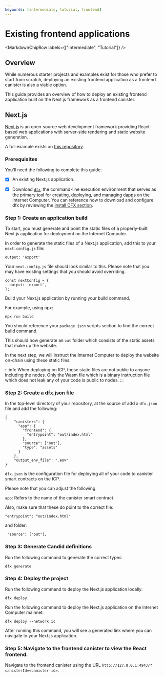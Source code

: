 ```yaml
---
keywords: [intermediate, tutorial, frontend]
---
```



# Existing frontend applications

<MarkdownChipRow labels={["Intermediate", "Tutorial"]} />

## Overview

While numerous starter projects and examples exist for those who prefer to start from scratch, deploying an existing frontend application as a frontend canister is also a viable option.

This guide provides an overview of how to deploy an existing frontend application built on the Next.js framework as a frontend canister.

## Next.js

[Next.js](https://nextjs.org/) is an open-source web development framework providing React-based web applications with server-side rendering and static website generation.

A full example exists on [this repository](https://github.com/jennifertrin/nextjsicp).

### Prerequisites

You’ll need the following to complete this guide:

-  [x] An existing Next.js application.

-  [x] Download [`dfx`](/docs/current/developer-docs/getting-started/install), the command-line execution environment that serves as the primary tool for creating, deploying, and managing dapps on the Internet Computer. You can reference how to download and configure dfx by reviewing the [install DFX section](/docs/current/developer-docs/getting-started/install/).


### Step 1: Create an application build

To start, you must generate and point the static files of a properly-built Next.js application for deployment on the Internet Computer.

In order to generate the static files of a Next.js application, add this to your `next.config.js` file:

```
output: 'export'
```

Your `next.config.js` file should look similar to this. Please note that you may have existing settings that you should avoid overriding. 

```
const nextConfig = {
  output: 'export',
};
```

Build your Next.js application by running your build command. 

For example, using npx:

`npx run build`

You should reference your `package.json` scripts section to find the correct build command. 

This should now generate an `out` folder which consists of the static assets that make up the website.

In the next step, we will instruct the Internet Computer to deploy the website on-chain using these static files. 

:::info
When deploying on ICP, these static files are not public to anyone including the nodes. Only the Wasm file which is a binary instruction file which does not leak any of your code is public to nodes. 
:::

### Step 2: Create a dfx.json file

In the top-level directory of your repository, at the source of add a `dfx.json` file and add the following:

```
{
    "canisters": {
      "app": {
        "frontend": {
          "entrypoint": "out/index.html"
        },
        "source": ["out"],
        "type": "assets"
      }
    },
    "output_env_file": ".env"
}
```

`dfx.json` is the configuration file for deploying all of your code to canister smart contracts on the ICP.

Please note that you can adjust the following:

`app`: Refers to the name of the canister smart contract.

Also, make sure that these do point to the correct file:

```
"entrypoint": "out/index.html"
```

and folder:

```
 "source": ["out"],
```

### Step 3: Generate Candid definitions 

Run the following command to generate the correct types:

```
dfx generate
```

### Step 4: Deploy the project

Run the following command to deploy the Next.js application locally:

```
dfx deploy
```

Run the following command to deploy the Next.js application on the Internet Computer mainnet: 

```
dfx deploy --network ic
```

After running this command, you will see a generated link where you can navigate to your Next.js application. 

### Step 5: Navigate to the frontend canister to view the React frontend.

Navigate to the frontend canister using the URL `http://127.0.0.1:4943/?canisterId=<canister-id>`.
